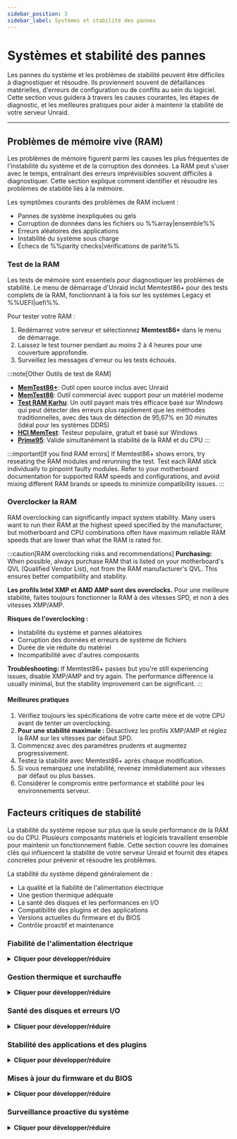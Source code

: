 ```yaml
---
sidebar_position: 3
sidebar_label: Systèmes et stabilité des pannes
---
```



# Systèmes et stabilité des pannes

Les pannes du système et les problèmes de stabilité peuvent être difficiles à diagnostiquer et résoudre. Ils proviennent souvent de défaillances matérielles, d'erreurs de configuration ou de conflits au sein du logiciel. Cette section vous guidera à travers les causes courantes, les étapes de diagnostic, et les meilleures pratiques pour aider à maintenir la stabilité de votre serveur Unraid.

---

## Problèmes de mémoire vive (RAM)

Les problèmes de mémoire figurent parmi les causes les plus fréquentes de l'instabilité du système et de la corruption des données. La RAM peut s'user avec le temps, entraînant des erreurs imprévisibles souvent difficiles à diagnostiquer. Cette section explique comment identifier et résoudre les problèmes de stabilité liés à la mémoire.

Les symptômes courants des problèmes de RAM incluent :

- Pannes de système inexpliquées ou gels
- Corruption de données dans les fichiers ou %%array|ensemble%%
- Erreurs aléatoires des applications
- Instabilité du système sous charge
- Échecs de %%parity checks|vérifications de parité%%

### Test de la RAM

Les tests de mémoire sont essentiels pour diagnostiquer les problèmes de stabilité. Le menu de démarrage d'Unraid inclut Memtest86+ pour des tests complets de la RAM, fonctionnant à la fois sur les systèmes Legacy et %%UEFI|uefi%%.

Pour tester votre RAM :

1. Redémarrez votre serveur et sélectionnez **Memtest86+** dans le menu de démarrage.
2. Laissez le test tourner pendant au moins 2 à 4 heures pour une couverture approfondie.
3. Surveillez les messages d'erreur ou les tests échoués.

:::note[Other Outils de test de RAM]
- [**MemTest86+**](https://www.memtest.org/): Outil open source inclus avec Unraid
- [**MemTest86**](https://www.memtest86.com/): Outil commercial avec support pour un matériel moderne
- [**Test RAM Karhu**](https://www.karhusoftware.com/): Un outil payant mais très efficace basé sur Windows qui peut détecter des erreurs plus rapidement que les méthodes traditionnelles, avec des taux de détection de 95,67% en 30 minutes (idéal pour les systèmes DDR5)
- [**HCI MemTest**](https://hcidesign.com/memtest/): Testeur populaire, gratuit et basé sur Windows
- [**Prime95**](https://prime95.net/): Valide simultanément la stabilité de la RAM et du CPU
:::

:::important[If you find RAM errors]
If Memtest86+ shows errors, try reseating the RAM modules and rerunning the test. Test each RAM stick individually to pinpoint faulty modules. Refer to your motherboard documentation for supported RAM speeds and configurations, and avoid mixing different RAM brands or speeds to minimize compatibility issues.
:::

### Overclocker la RAM

RAM overclocking can significantly impact system stability. Many users want to run their RAM at the highest speed specified by the manufacturer, but motherboard and CPU combinations often have maximum reliable RAM speeds that are lower than what the RAM is rated for.

:::caution[RAM overclocking risks and recommendations]
**Purchasing:** When possible, always purchase RAM that is listed on your motherboard's QVL (Qualified Vendor List), not from the RAM manufacturer's QVL. This ensures better compatibility and stability.

**Les profils Intel XMP et AMD AMP sont des overclocks.** Pour une meilleure stabilité, faites toujours fonctionner la RAM à des vitesses SPD, et non à des vitesses XMP/AMP.

**Risques de l'overclocking :**

- Instabilité du système et pannes aléatoires
- Corruption des données et erreurs de système de fichiers
- Durée de vie réduite du matériel
- Incompatibilité avec d'autres composants

**Troubleshooting:** If Memtest86+ passes but you're still experiencing issues, disable XMP/AMP and try again. The performance difference is usually minimal, but the stability improvement can be significant.
:::

<h4>Meilleures pratiques</h4>

1. Vérifiez toujours les spécifications de votre carte mère et de votre CPU avant de tenter un overclocking.
2. **Pour une stabilité maximale :** Désactivez les profils XMP/AMP et réglez la RAM sur les vitesses par défaut SPD.
3. Commencez avec des paramètres prudents et augmentez progressivement.
4. Testez la stabilité avec Memtest86+ après chaque modification.
5. Si vous remarquez une instabilité, revenez immédiatement aux vitesses par défaut ou plus basses.
6. Considérer le compromis entre performance et stabilité pour les environnements serveur.

## Facteurs critiques de stabilité

La stabilité du système repose sur plus que la seule performance de la RAM ou du CPU. Plusieurs composants matériels et logiciels travaillent ensemble pour maintenir un fonctionnement fiable. Cette section couvre les domaines clés qui influencent la stabilité de votre serveur Unraid et fournit des étapes concrètes pour prévenir et résoudre les problèmes.

La stabilité du système dépend généralement de :

- La qualité et la fiabilité de l'alimentation électrique
- Une gestion thermique adéquate
- La santé des disques et les performances en I/O
- Compatibilité des plugins et des applications
- Versions actuelles du firmware et du BIOS
- Contrôle proactif et maintenance

### Fiabilité de l'alimentation électrique

<details>
  <summary><strong>Cliquer pour développer/réduire</strong></summary>

  Une alimentation électrique stable et suffisante est cruciale pour le fonctionnement ininterrompu du serveur. Les problèmes d'alimentation sont souvent négligés mais peuvent causer les problèmes de stabilité les plus frustrants.

  Les problèmes courants liés à l'alimentation incluent :

  - Pannes de système aléatoires ou gels
  - Corruption de données lors des écritures
  - Arrêts soudains sans avertissement
  - Pannes de composants matériels
  - Performance incohérente

  <h4>Prévention et maintenance</h4>

  L'entretien proactif de l'alimentation électrique prévient les problèmes de stabilité les plus courants. Des vérifications régulières et une sélection appropriée des composants peuvent éviter des temps d'arrêt coûteux et des pertes de données.

  1. Utilisez toujours une alimentation de haute qualité avec une capacité adéquate pour votre matériel.
  2. **Critique :** Assurez-vous que votre alimentation peut supporter un démarrage simultané de TOUS les périphériques de stockage attachés. Le courant nominal du rail 12V doit tenir compte du courant de démarrage de tous les disques à la fois, et non de manière échelonnée.
  3. Évitez les répartiteurs d'alimentation autant que possible. Ils peuvent provoquer des chutes de tension et de l'instabilité, surtout lors d'événements à haut courant comme le démarrage des disques.
  4. Envisagez des alimentations redondantes pour les systèmes d'entreprise et multi-baies.
  5. Assurez-vous que chaque unité d'alimentation est correctement insérée et connectée.
  6. Surveillez les indicateurs de santé de l'alimentation (comme les LEDs AC OK) si disponibles.
  7. Remplacez immédiatement les unités défaillantes pour éviter les temps d'arrêt.
  8. Vérifiez régulièrement que tous les câbles d'alimentation sont sécurisés.
  9. Vérifiez que les circuits ne sont pas surchargés.
</details>

### Gestion thermique et surchauffe

<details>
  <summary><strong>Cliquer pour développer/réduire</strong></summary>

  La surchauffe est l'une des principales causes de défaillance matérielle et de comportement erratique du serveur. Les problèmes thermiques peuvent amener les composants à réduire leur performance ou à tomber en panne complètement.

  Les signes de problèmes thermiques incluent :

  - Accélération ou diminution des performances du système
  - Pannes aléatoires sous forte charge
  - Bruit anormal des ventilateurs ou comportement inhabituel de refroidissement
  - Pannes de composants matériels
  - Comportement système incohérent

  <h4>Solutions de refroidissement et meilleures pratiques</h4>

  Un refroidissement approprié est essentiel pour maintenir la stabilité du système et prévenir le throttling thermique. Ces pratiques aident à s'assurer que votre serveur fonctionne dans des plages de température sûres.

  1. Assurez-vous que votre serveur est placé dans un endroit bien ventilé.
  2. Maintenez des températures ambiantes contrôlées (idéalement 18-24°C/64-75°F).
  3. Utilisez des solutions de refroidissement adéquates (ventilateurs de haute qualité, climatisation montée en baie).
  4. Surveillez les températures du système à l'aide de capteurs matériels.
  5. Nettoyez régulièrement la poussière et les débris des composants de refroidissement.
  6. Évitez de placer les serveurs dans des espaces confinés ou mal ventilés.
  7. Envisagez un refroidissement supplémentaire pour les systèmes haute performance.

  Surveiller les températures de manière proactive aide à identifier les problèmes de refroidissement avant qu'ils ne causent une instabilité du système. Utilisez les capteurs de température intégrés d'Unraid ou des outils de suivi matériel compatibles avec votre système.
</details>

### Santé des disques et erreurs I/O

<details>
  <summary><strong>Cliquer pour développer/réduire</strong></summary>

  Les erreurs de disque, qu'elles soient dues à des disques vieillissants ou à des défaillances soudaines, peuvent perturber la stabilité du système et compromettre les données. Les problèmes d'E/S se manifestent souvent par des problèmes de performance avant de causer des pannes complètes.

  Les symptômes des problèmes de disque incluent :

  - Charge serveur élevée ou performances lentes
  - Échecs de %%parity checks|vérifications de parité%%
  - Corruption des données ou erreurs de lecture/écriture
  - Activité ou bruit inhabituel du disque
  - Gel du système pendant les opérations sur disque

  <h4>Maintenance préventive</h4>

  Un entretien régulier aide à détecter les problèmes de disque avant qu'ils ne causent des pertes de données ou une instabilité du système. Ces mesures proactives peuvent considérablement prolonger la durée de vie des disques et maintenir les performances.

  1. Surveillez régulièrement les données %%SMART|smart%% du disque à l'aide des [outils de santé du disque](../../system-administration/monitor-performance/smart-reports-and-disk-health.mdx) intégrés d'Unraid.
  2. Run periodic [%%parity checks|parity-check%%s](../../using-unraid-to/manage-storage/array-configuration.mdx#parity--read-checks) to ensure data integrity.
  3. Surveillez les températures et les métriques de performance des disques.
  4. Veillez à bien ventiler et refroidir les disques.

  <h4>Lorsque des problèmes surviennent</h4>

  Une réponse rapide aux problèmes de disque peut prévenir les pertes de données et minimiser les temps d'arrêt. Suivez ces étapes de manière systématique pour identifier et résoudre les problèmes.

  1. Remplacez rapidement les disques défaillants pour éviter les pertes de données.
  2. Examinez l'état du câblage, de l'alimentation électrique et du contrôleur de disque.
  3. Vérifiez l'absence de connexions lâches ou de câbles endommagés.
  4. Envisagez d'exécuter des tests %%SMART|smart%% étendus pour les disques suspects.
  5. Surveillez les journaux système pour détecter les schémas d'erreurs I/O.
</details>

### Stabilité des applications et des plugins

<details>
  <summary><strong>Cliquer pour développer/réduire</strong></summary>

  La flexibilité d'Unraid provient de son support pour les plugins et les conteneurs Docker. Cependant, les plugins tiers peuvent introduire de l'instabilité, surtout s'ils sont obsolètes ou incompatibles avec votre version actuelle d'Unraid.

  Lors du dépannage...

  - Utilisez le [Mode sans échec](../../using-unraid-to/customize-your-experience/plugins.mdx#troubleshooting-with-safe-mode) pour désactiver temporairement les plugins et identifier la source des problèmes.
  - Privilégiez les conteneurs Docker aux plugins pour des fonctionnalités supplémentaires, car les conteneurs offrent une meilleure isolation du système d'exploitation de base et sont moins susceptibles de causer des problèmes à l'échelle du système.
  - Mettez à jour ou supprimez régulièrement les plugins inutilisés ou non pris en charge pour maintenir la stabilité.
</details>

### Mises à jour du firmware et du BIOS

<details>
  <summary><strong>Cliquer pour développer/réduire</strong></summary>

  Un firmware ou un BIOS obsolète peut entraîner une instabilité, des vulnérabilités de sécurité et des problèmes de compatibilité matérielle. Des mises à jour régulières sont essentielles pour maintenir la stabilité et la sécurité du système.

  - Planifiez des vérifications régulières des mises à jour de firmware et BIOS pour votre carte mère et pour les composants critiques.
  - Sauvegardez toujours votre configuration avant de procéder à une mise à jour, et si possible, testez les mises à jour dans un environnement contrôlé.
  - Documentez votre processus de mise à jour et examinez-le de temps en temps pour vous assurer de suivre les meilleures pratiques.

  Maintenir votre firmware système à jour aide à éviter des pannes inattendues et à débloquer de nouvelles fonctionnalités matérielles.

  :::tip[Recommandations]
  - Utilisez les outils du fabricant pour des mises à jour sans risque, tels que [ASUS Armoury Crate](https://www.asus.com/supportonly/armoury%20crate/helpdesk_download/), [Gigabyte @BIOS](https://www.gigabyte.com/Support/Consumer/Download), ou [MSI Center](https://www.msi.com/Landing/MSI-Center).
  - Vérifiez les paramètres du BIOS de votre carte mère pour les options de mise à jour automatique si disponibles.
  :::
</details>

### Surveillance proactive du système

<details>
  <summary><strong>Cliquer pour développer/réduire</strong></summary>

  Une surveillance cohérente est essentielle pour la détection précoce des problèmes.

  - Activez la [journlaisation persistante](../../troubleshooting/diagnostics/capture-diagnostics-and-logs.mdx) dans Unraid pour conserver les journaux lors des redémarrages.
  - Utilisez des outils de surveillance du système pour suivre les températures, les tensions et l'état des disques. Configurez des alertes pour les seuils critiques afin d'agir avant que des problèmes mineurs ne s'aggravent.
  - Réviser régulièrement les journaux système vous permet de repérer les motifs et de traiter les causes sous-jacentes avant qu'elles ne conduisent à des interruptions de service.
</details>
